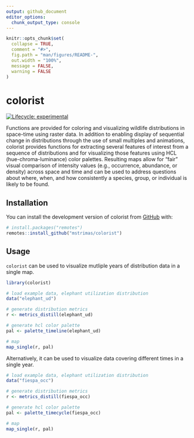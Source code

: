 ```yaml
---
output: github_document
editor_options: 
  chunk_output_type: console
---
```


```r
knitr::opts_chunk$set(
  collapse = TRUE,
  comment = "#>",
  fig.path = "man/figures/README-",
  out.width = "100%",
  message = FALSE,
  warning = FALSE
)
```

# colorist

<!-- badges: start -->
[![Lifecycle: experimental](https://img.shields.io/badge/lifecycle-experimental-orange.svg)](https://www.tidyverse.org/lifecycle/#experimental)
<!-- badges: end -->

Functions are provided for coloring and visualizing wildlife distributions in space-time using raster data. In addition to enabling display of sequential change in distributions through the use of small multiples and animations, colorist provides functions for extracting several features of interest from a sequence of distributions and for visualizing those features using HCL (hue-chroma-luminance) color palettes. Resulting maps allow for "fair" visual comparison of intensity values (e.g., occurrence, abundance, or density) across space and time and can be used to address questions about where, when, and how consistently a species, group, or individual is likely to be found.

## Installation

You can install the development version of colorist from [GitHub](https://github.com/mstrimas/colorist) with:

```r
# install.packages("remotes")
remotes::install_github("mstrimas/colorist")
```

## Usage

`colorist` can be used to visualize mutliple years of distribution data in a single map.

```r
library(colorist)

# load example data, elephant utilization distribution
data("elephant_ud")

# generate distribution metrics
r <- metrics_distill(elephant_ud)

# generate hcl color palette
pal <- palette_timeline(elephant_ud)

# map
map_single(r, pal)
```

Alternatively, it can be used to visualize data covering different times in a single year.

```r
# load example data, elephant utilization distribution
data("fiespa_occ")

# generate distribution metrics
r <- metrics_distill(fiespa_occ)

# generate hcl color palette
pal <- palette_timecycle(fiespa_occ)

# map
map_single(r, pal)
```
